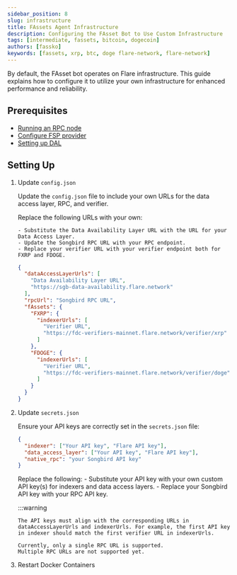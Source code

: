 ```yaml
---
sidebar_position: 8
slug: infrastructure
title: FAssets Agent Infrastructure
description: Configuring the FAsset Bot to Use Custom Infrastructure
tags: [intermediate, fassets, bitcoin, dogecoin]
authors: [fassko]
keywords: [fassets, xrp, btc, doge flare-network, flare-network]
---
```



By default, the FAsset bot operates on Flare infrastructure.
This guide explains how to configure it to utilize your own infrastructure for enhanced performance and reliability.

## Prerequisites

- [Running an RPC node](run-node)
- [Configure FSP provider](/run-node/fsp-provider)
- [Setting up DAL](https://github.com/flare-foundation/data-availability)

## Setting Up

1.  Update `config.json`

    Update the `config.json` file to include your own URLs for the data access layer, RPC, and verifier.

    Replace the following URLs with your own:

        - Substitute the Data Availability Layer URL with the URL for your Data Access Layer.
        - Update the Songbird RPC URL with your RPC endpoint.
        - Replace your verifier URL with your verifier endpoint both for FXRP and FDOGE.

    ```json
    {
      "dataAccessLayerUrls": [
        "Data Availability Layer URL",
        "https://sgb-data-availability.flare.network"
      ],
      "rpcUrl": "Songbird RPC URL",
      "fAssets": {
        "FXRP": {
          "indexerUrls": [
            "Verifier URL",
            "https://fdc-verifiers-mainnet.flare.network/verifier/xrp"
          ]
        },
        "FDOGE": {
          "indexerUrls": [
            "Verifier URL",
            "https://fdc-verifiers-mainnet.flare.network/verifier/doge"
          ]
        }
      }
    }
    ```

2.  Update `secrets.json`

    Ensure your API keys are correctly set in the `secrets.json` file:

    ```json
    {
      "indexer": ["Your API key", "Flare API key"],
      "data_access_layer": ["Your API key", "Flare API key"],
      "native_rpc": "your Songbird API key"
    }
    ```

    Replace the following: - Substitute your API key with your own custom API key(s) for indexers and data access layers. - Replace your Songbird API key with your RPC API key.

    :::warning

        The API keys must align with the corresponding URLs in dataAccessLayerUrls and indexerUrls. For example, the first API key in indexer should match the first verifier URL in indexerUrls.

        Currently, only a single RPC URL is supported.
        Multiple RPC URLs are not supported yet.

3.  Restart Docker Containers

    <RestartDocker />
